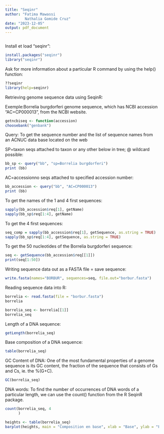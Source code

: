 ```yaml
---
title: "Seqinr"
author: "Fatima Mawassi
         Nathalia Gomide Cruz"
date: "2023-12-05"
output: pdf_document
---
```

```r

```

Install et load "seqinr":
```r
install.packages("seqinr")
library("seqinr")
```

Ask for more information about a particular R command by using the help() function:
```r
??seqinr
library(help=seqinr) 
```

Retrieving genome sequence data using SeqinR:

Exemple:Borrelia burgdorferi genome sequence, which has NCBI accession "AC=CP000013", from the NCBI website.
```r
getncbiseq <- function(accession)
choosebank("genbank")
```


Query: To get the sequence number and the list of sequence names from an ACNUC data base located on the web

SP=taxon seqs attached to taxon or any other below in tree; @ wildcard possible:
```r
bb_sp <- query("bb", "sp=Borrelia burgdorferi")
print (bb)
```

AC=accessionno seqs attached to specified accession number:
```r
bb_accession <- query("bb", "AC=CP000013")
print (bb)
```


To get the names of the 1 and 4 first sequences:
```r
sapply(bb_accession$req[1], getName)
sapply(bb_sp$req[1:4], getName)
```

To get the 4 first sequences:
```r
seq_comp = sapply(bb_accession$req[1], getSequence, as.string = TRUE)
sapply(bb_sp$req[1:4], getSequence, as.string = TRUE)
```

To get the 50 nucleotides of the Borrelia burgdorferi sequence:
```r
seq <- getSequence(bb_accession$req[[1]])
print(seq[1:50])
```
 

Writing sequence data out as a FASTA file = save sequence:
```r
write.fasta(names="BORBUR", sequences=seq, file.out="borbur.fasta")
```

Reading sequence data into R:
```r
borrelia <- read.fasta(file = "borbur.fasta")
borrelia

borrelia_seq <- borrelia[[1]]
borrelia_seq
```

Length of a DNA sequence:

```r
getLength(borrelia_seq)
```

Base composition of a DNA sequence:

```r
table(borrelia_seq)
```


GC Content of DNA: One of the most fundamental properties of a genome sequence is its GC content, the fraction of the sequence that consists of Gs and Cs, ie. the %(G+C).

```r
GC(borrelia_seq)
```

DNA words: To find the number of occurrences of DNA words of a particular length, we can use the count() function from the R SeqinR package.

```r
count(borrelia_seq, 4
      )
```

```r
heights <- table(borrelia_seq)
barplot(heights, main = "Composition en base", xlab = "Base", ylab = "Fréquence", col = c("skyblue", "red", "green", "purple"))
```





